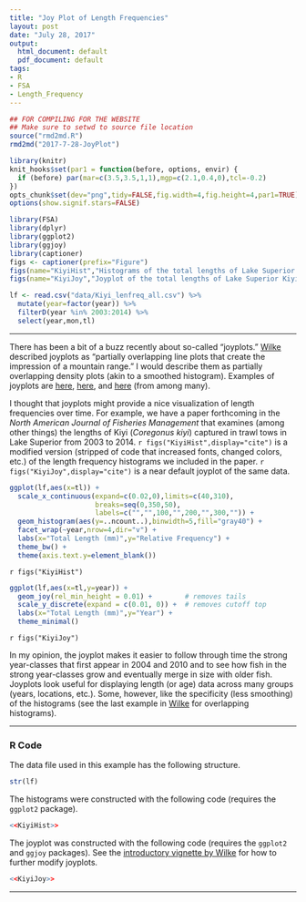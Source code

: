 ```yaml
---
title: "Joy Plot of Length Frequencies"
layout: post
date: "July 28, 2017"
output:
  html_document: default
  pdf_document: default
tags:
- R
- FSA
- Length_Frequency
---
```

```r
## FOR COMPILING FOR THE WEBSITE
## Make sure to setwd to source file location
source("rmd2md.R")
rmd2md("2017-7-28-JoyPlot")
```

```r
library(knitr)
knit_hooks$set(par1 = function(before, options, envir) {
  if (before) par(mar=c(3.5,3.5,1,1),mgp=c(2.1,0.4,0),tcl=-0.2)
})
opts_chunk$set(dev="png",tidy=FALSE,fig.width=4,fig.height=4,par1=TRUE)
options(show.signif.stars=FALSE)

library(FSA)
library(dplyr)
library(ggplot2)
library(ggjoy)
library(captioner)
figs <- captioner(prefix="Figure")
figs(name="KiyiHist","Histograms of the total lengths of Lake Superior Kiyi from 2003 to 2014.")
figs(name="KiyiJoy","Joyplot of the total lengths of Lake Superior Kiyi from 2003 to 2014.")

lf <- read.csv("data/Kiyi_lenfreq_all.csv") %>%
  mutate(year=factor(year)) %>%
  filterD(year %in% 2003:2014) %>%
  select(year,mon,tl)
```

----

There has been a bit of a buzz recently about so-called "joyplots." [Wilke](https://cran.r-project.org/web/packages/ggjoy/vignettes/introduction.html) described joyplots as "partially overlapping line plots that create the impression of a mountain range." I would describe them as partially overlapping density plots (akin to a smoothed histogram). Examples of joyplots are [here](https://cran.r-project.org/web/packages/ggjoy/vignettes/gallery.html), [here](http://blog.revolutionanalytics.com/2017/07/joyplots.html), and [here](https://vuorre.netlify.com/post/2017/visualizing-varying-effects-posteriors-with-joyplots/) (from among many).

I thought that joyplots might provide a nice visualization of length frequencies over time. For example, we have a paper forthcoming in the *North American Journal of Fisheries Management* that examines (among other things) the lengths of Kiyi (*Coregonus kiyi*) captured in trawl tows in Lake Superior from 2003 to 2014. `r figs("KiyiHist",display="cite")` is a modified version (stripped of code that increased fonts, changed colors, etc.) of the length frequency histograms we included in the paper. `r figs("KiyiJoy",display="cite")` is a near default joyplot of the same data.

```r
ggplot(lf,aes(x=tl)) +
  scale_x_continuous(expand=c(0.02,0),limits=c(40,310),
                     breaks=seq(0,350,50),
                     labels=c("","",100,"",200,"",300,"")) +
  geom_histogram(aes(y=..ncount..),binwidth=5,fill="gray40") +
  facet_wrap(~year,nrow=4,dir="v") +
  labs(x="Total Length (mm)",y="Relative Frequency") +
  theme_bw() +
  theme(axis.text.y=element_blank())
```

`r figs("KiyiHist")`

```r
ggplot(lf,aes(x=tl,y=year)) +
  geom_joy(rel_min_height = 0.01) +        # removes tails
  scale_y_discrete(expand = c(0.01, 0)) +  # removes cutoff top
  labs(x="Total Length (mm)",y="Year") +
  theme_minimal()
```

`r figs("KiyiJoy")`

In my opinion, the joyplot makes it easier to follow through time the strong year-classes that first appear in 2004 and 2010 and to see how fish in the strong year-classes grow and eventually merge in size with older fish. Joyplots look useful for displaying length (or age) data across many groups (years, locations, etc.). Some, however, like the specificity (less smoothing) of the histograms (see the last example in [Wilke](https://cran.r-project.org/web/packages/ggjoy/vignettes/introduction.html) for overlapping histograms).

----

### R Code

The data file used in this example has the following structure.
```r
str(lf)
```


The histograms were constructed with the following code (requires the `ggplot2` package).

```r
<<KiyiHist>>
```

The joyplot was constructed with the following code (requires the `ggplot2` and `ggjoy` packages). See the [introductory vignette by Wilke](https://cran.r-project.org/web/packages/ggjoy/vignettes/introduction.html) for how to further modify joyplots.

```r
<<KiyiJoy>>
```

----
